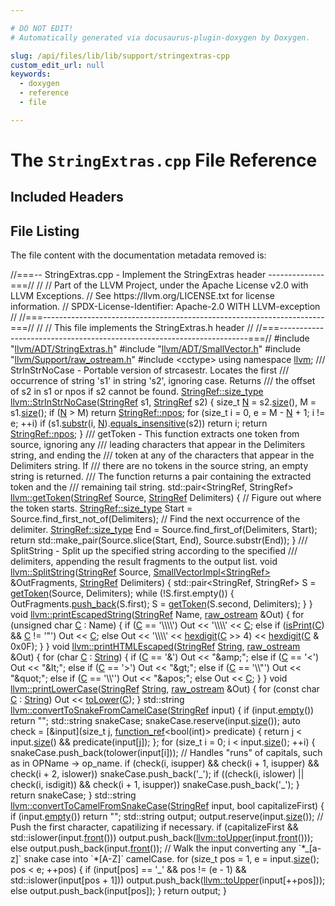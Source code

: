 ```yaml
---

# DO NOT EDIT!
# Automatically generated via docusaurus-plugin-doxygen by Doxygen.

slug: /api/files/lib/lib/support/stringextras-cpp
custom_edit_url: null
keywords:
  - doxygen
  - reference
  - file

---
```





# The `StringExtras.cpp` File Reference

<DoxygenPage pluginConfig={pluginConfig}>



## Included Headers

<IncludesList>
<IncludesListItem
  filePath="llvm/ADT/StringExtras.h"
  permalink="/docs/api/files/include/include/llvm/include/llvm/adt/stringextras-h"
  isLocal="true" />
<IncludesListItem
  filePath="llvm/ADT/SmallVector.h"
  permalink="/docs/api/files/include/include/llvm/include/llvm/adt/smallvector-h"
  isLocal="true" />
<IncludesListItem
  filePath="llvm/Support/raw_ostream.h"
  permalink="/docs/api/files/include/include/llvm/include/llvm/support/raw-ostream-h"
  isLocal="true" />
<IncludesListItem
  filePath="cctype"
  permalink=""
  isLocal="false" />
</IncludesList>


## File Listing

The file content with the documentation metadata removed is:

<ProgramListing>

<Link id="l00001" /><CodeLine lineNumber="1"><Highlight kind="comment">//===-- StringExtras.cpp - Implement the StringExtras header --------------===//</Highlight><Highlight kind="normal"></Highlight></CodeLine>
<Link id="l00002" /><CodeLine lineNumber="2"><Highlight kind="normal"></Highlight><Highlight kind="comment">//</Highlight><Highlight kind="normal"></Highlight></CodeLine>
<Link id="l00003" /><CodeLine lineNumber="3"><Highlight kind="normal"></Highlight><Highlight kind="comment">// Part of the LLVM Project, under the Apache License v2.0 with LLVM Exceptions.</Highlight><Highlight kind="normal"></Highlight></CodeLine>
<Link id="l00004" /><CodeLine lineNumber="4"><Highlight kind="normal"></Highlight><Highlight kind="comment">// See https://llvm.org/LICENSE.txt for license information.</Highlight><Highlight kind="normal"></Highlight></CodeLine>
<Link id="l00005" /><CodeLine lineNumber="5"><Highlight kind="normal"></Highlight><Highlight kind="comment">// SPDX-License-Identifier: Apache-2.0 WITH LLVM-exception</Highlight><Highlight kind="normal"></Highlight></CodeLine>
<Link id="l00006" /><CodeLine lineNumber="6"><Highlight kind="normal"></Highlight><Highlight kind="comment">//</Highlight><Highlight kind="normal"></Highlight></CodeLine>
<Link id="l00007" /><CodeLine lineNumber="7"><Highlight kind="normal"></Highlight><Highlight kind="comment">//===----------------------------------------------------------------------===//</Highlight><Highlight kind="normal"></Highlight></CodeLine>
<Link id="l00008" /><CodeLine lineNumber="8"><Highlight kind="normal"></Highlight><Highlight kind="comment">//</Highlight><Highlight kind="normal"></Highlight></CodeLine>
<Link id="l00009" /><CodeLine lineNumber="9"><Highlight kind="normal"></Highlight><Highlight kind="comment">// This file implements the StringExtras.h header</Highlight><Highlight kind="normal"></Highlight></CodeLine>
<Link id="l00010" /><CodeLine lineNumber="10"><Highlight kind="normal"></Highlight><Highlight kind="comment">//</Highlight><Highlight kind="normal"></Highlight></CodeLine>
<Link id="l00011" /><CodeLine lineNumber="11"><Highlight kind="normal"></Highlight><Highlight kind="comment">//===----------------------------------------------------------------------===//</Highlight><Highlight kind="normal"></Highlight></CodeLine>
<Link id="l00012" /><CodeLine lineNumber="12"><Highlight kind="normal"></Highlight></CodeLine>
<Link id="l00013" /><CodeLine lineNumber="13"><Highlight kind="normal"></Highlight><Highlight kind="preprocessor">#include &quot;<a href="/docs/api/files/include/include/llvm/include/llvm/adt/stringextras-h">llvm/ADT/StringExtras.h</a>&quot;</Highlight><Highlight kind="normal"></Highlight></CodeLine>
<Link id="l00014" /><CodeLine lineNumber="14"><Highlight kind="normal"></Highlight><Highlight kind="preprocessor">#include &quot;<a href="/docs/api/files/include/include/llvm/include/llvm/adt/smallvector-h">llvm/ADT/SmallVector.h</a>&quot;</Highlight><Highlight kind="normal"></Highlight></CodeLine>
<Link id="l00015" /><CodeLine lineNumber="15"><Highlight kind="normal"></Highlight><Highlight kind="preprocessor">#include &quot;<a href="/docs/api/files/include/include/llvm/include/llvm/support/raw-ostream-h">llvm/Support/raw&#95;ostream.h</a>&quot;</Highlight><Highlight kind="normal"></Highlight></CodeLine>
<Link id="l00016" /><CodeLine lineNumber="16"><Highlight kind="normal"></Highlight><Highlight kind="preprocessor">#include &lt;cctype&gt;</Highlight><Highlight kind="normal"></Highlight></CodeLine>
<Link id="l00017" /><CodeLine lineNumber="17"><Highlight kind="normal"></Highlight></CodeLine>
<Link id="l00018" /><CodeLine lineNumber="18"><Highlight kind="normal"></Highlight><Highlight kind="keyword">using namespace </Highlight><Highlight kind="normal"><a href="/docs/api/namespaces/llvm">llvm</a>;</Highlight></CodeLine>
<Link id="l00019" /><CodeLine lineNumber="19"><Highlight kind="normal"></Highlight><Highlight kind="comment"></Highlight></CodeLine>
<Link id="l00020" /><CodeLine lineNumber="20"><Highlight kind="comment">/// StrInStrNoCase - Portable version of strcasestr.  Locates the first</Highlight></CodeLine>
<Link id="l00021" /><CodeLine lineNumber="21"><Highlight kind="comment">/// occurrence of string &#39;s1&#39; in string &#39;s2&#39;, ignoring case.  Returns</Highlight></CodeLine>
<Link id="l00022" /><CodeLine lineNumber="22"><Highlight kind="comment">/// the offset of s2 in s1 or npos if s2 cannot be found.</Highlight><Highlight kind="normal"></Highlight></CodeLine>
<Link id="l00023" /><CodeLine lineNumber="23" lineLink="/docs/api/namespaces/llvm/#a0616450add79ad4687b744e23ae74023"><Highlight kind="normal"><a href="/docs/api/classes/llvm/stringref/#a54e59e2d53e5ee736ee060be7c457508">StringRef::size&#95;type</a> <a href="/docs/api/namespaces/llvm/#a0616450add79ad4687b744e23ae74023">llvm::StrInStrNoCase</a>(<a href="/docs/api/classes/llvm/stringref">StringRef</a> s1, <a href="/docs/api/classes/llvm/stringref">StringRef</a> s2) &#123;</Highlight></CodeLine>
<Link id="l00024" /><CodeLine lineNumber="24"><Highlight kind="normal">  </Highlight><Highlight kind="keywordtype">size&#95;t</Highlight><Highlight kind="normal"> <a href="/docs/api/files/lib/lib/support/regcomp-c/#a0240ac851181b84ac374872dc5434ee4">N</a> = s2.<a href="/docs/api/classes/llvm/stringref/#a5db9240c74644c67759dd0f901fc3c7d">size</a>(), M = s1.<a href="/docs/api/classes/llvm/stringref/#a5db9240c74644c67759dd0f901fc3c7d">size</a>();</Highlight></CodeLine>
<Link id="l00025" /><CodeLine lineNumber="25"><Highlight kind="normal">  </Highlight><Highlight kind="keywordflow">if</Highlight><Highlight kind="normal"> (<a href="/docs/api/files/lib/lib/support/regcomp-c/#a0240ac851181b84ac374872dc5434ee4">N</a> &gt; M)</Highlight></CodeLine>
<Link id="l00026" /><CodeLine lineNumber="26"><Highlight kind="normal">    </Highlight><Highlight kind="keywordflow">return</Highlight><Highlight kind="normal"> <a href="/docs/api/classes/llvm/stringref/#ad0f54a163ac500b144590640c6f1eb6b">StringRef::npos</a>;</Highlight></CodeLine>
<Link id="l00027" /><CodeLine lineNumber="27"><Highlight kind="normal">  </Highlight><Highlight kind="keywordflow">for</Highlight><Highlight kind="normal"> (</Highlight><Highlight kind="keywordtype">size&#95;t</Highlight><Highlight kind="normal"> i = 0, e = M - <a href="/docs/api/files/lib/lib/support/regcomp-c/#a0240ac851181b84ac374872dc5434ee4">N</a> + 1; i != e; ++i)</Highlight></CodeLine>
<Link id="l00028" /><CodeLine lineNumber="28"><Highlight kind="normal">    </Highlight><Highlight kind="keywordflow">if</Highlight><Highlight kind="normal"> (s1.<a href="/docs/api/classes/llvm/stringref/#a25f1fd81f2132805676c82ab8ae0c109">substr</a>(i, <a href="/docs/api/files/lib/lib/support/regcomp-c/#a0240ac851181b84ac374872dc5434ee4">N</a>).<a href="/docs/api/classes/llvm/stringref/#ae46058c90a3c703357331a6501b32f1c">equals&#95;insensitive</a>(s2))</Highlight></CodeLine>
<Link id="l00029" /><CodeLine lineNumber="29"><Highlight kind="normal">      </Highlight><Highlight kind="keywordflow">return</Highlight><Highlight kind="normal"> i;</Highlight></CodeLine>
<Link id="l00030" /><CodeLine lineNumber="30"><Highlight kind="normal">  </Highlight><Highlight kind="keywordflow">return</Highlight><Highlight kind="normal"> <a href="/docs/api/classes/llvm/stringref/#ad0f54a163ac500b144590640c6f1eb6b">StringRef::npos</a>;</Highlight></CodeLine>
<Link id="l00031" /><CodeLine lineNumber="31"><Highlight kind="normal">&#125;</Highlight></CodeLine>
<Link id="l00032" /><CodeLine lineNumber="32"><Highlight kind="normal"></Highlight><Highlight kind="comment"></Highlight></CodeLine>
<Link id="l00033" /><CodeLine lineNumber="33"><Highlight kind="comment">/// getToken - This function extracts one token from source, ignoring any</Highlight></CodeLine>
<Link id="l00034" /><CodeLine lineNumber="34"><Highlight kind="comment">/// leading characters that appear in the Delimiters string, and ending the</Highlight></CodeLine>
<Link id="l00035" /><CodeLine lineNumber="35"><Highlight kind="comment">/// token at any of the characters that appear in the Delimiters string.  If</Highlight></CodeLine>
<Link id="l00036" /><CodeLine lineNumber="36"><Highlight kind="comment">/// there are no tokens in the source string, an empty string is returned.</Highlight></CodeLine>
<Link id="l00037" /><CodeLine lineNumber="37"><Highlight kind="comment">/// The function returns a pair containing the extracted token and the</Highlight></CodeLine>
<Link id="l00038" /><CodeLine lineNumber="38"><Highlight kind="comment">/// remaining tail string.</Highlight><Highlight kind="normal"></Highlight></CodeLine>
<Link id="l00039" /><CodeLine lineNumber="39" lineLink="/docs/api/namespaces/llvm/#a20237283e8b9e354abec8dc5ab16bd16"><Highlight kind="normal">std::pair&lt;StringRef, StringRef&gt; <a href="/docs/api/namespaces/llvm/#a20237283e8b9e354abec8dc5ab16bd16">llvm::getToken</a>(<a href="/docs/api/classes/llvm/stringref">StringRef</a> Source,</Highlight></CodeLine>
<Link id="l00040" /><CodeLine lineNumber="40"><Highlight kind="normal">                                               <a href="/docs/api/classes/llvm/stringref">StringRef</a> Delimiters) &#123;</Highlight></CodeLine>
<Link id="l00041" /><CodeLine lineNumber="41"><Highlight kind="normal">  </Highlight><Highlight kind="comment">// Figure out where the token starts.</Highlight><Highlight kind="normal"></Highlight></CodeLine>
<Link id="l00042" /><CodeLine lineNumber="42"><Highlight kind="normal">  <a href="/docs/api/classes/llvm/stringref/#a54e59e2d53e5ee736ee060be7c457508">StringRef::size&#95;type</a> Start = Source.find&#95;first&#95;not&#95;of(Delimiters);</Highlight></CodeLine>
<Link id="l00043" /><CodeLine lineNumber="43"><Highlight kind="normal"></Highlight></CodeLine>
<Link id="l00044" /><CodeLine lineNumber="44"><Highlight kind="normal">  </Highlight><Highlight kind="comment">// Find the next occurrence of the delimiter.</Highlight><Highlight kind="normal"></Highlight></CodeLine>
<Link id="l00045" /><CodeLine lineNumber="45"><Highlight kind="normal">  <a href="/docs/api/classes/llvm/stringref/#a54e59e2d53e5ee736ee060be7c457508">StringRef::size&#95;type</a> End = Source.find&#95;first&#95;of(Delimiters, Start);</Highlight></CodeLine>
<Link id="l00046" /><CodeLine lineNumber="46"><Highlight kind="normal"></Highlight></CodeLine>
<Link id="l00047" /><CodeLine lineNumber="47"><Highlight kind="normal">  </Highlight><Highlight kind="keywordflow">return</Highlight><Highlight kind="normal"> std::make&#95;pair(Source.slice(Start, End), Source.substr(End));</Highlight></CodeLine>
<Link id="l00048" /><CodeLine lineNumber="48"><Highlight kind="normal">&#125;</Highlight></CodeLine>
<Link id="l00049" /><CodeLine lineNumber="49"><Highlight kind="normal"></Highlight><Highlight kind="comment"></Highlight></CodeLine>
<Link id="l00050" /><CodeLine lineNumber="50"><Highlight kind="comment">/// SplitString - Split up the specified string according to the specified</Highlight></CodeLine>
<Link id="l00051" /><CodeLine lineNumber="51"><Highlight kind="comment">/// delimiters, appending the result fragments to the output list.</Highlight><Highlight kind="normal"></Highlight></CodeLine>
<Link id="l00052" /><CodeLine lineNumber="52" lineLink="/docs/api/namespaces/llvm/#a544056717f2471026a27c31adb99df74"><Highlight kind="normal"></Highlight><Highlight kind="keywordtype">void</Highlight><Highlight kind="normal"> <a href="/docs/api/namespaces/llvm/#a544056717f2471026a27c31adb99df74">llvm::SplitString</a>(<a href="/docs/api/classes/llvm/stringref">StringRef</a> Source,</Highlight></CodeLine>
<Link id="l00053" /><CodeLine lineNumber="53"><Highlight kind="normal">                       <a href="/docs/api/classes/llvm/smallvectorimpl">SmallVectorImpl&lt;StringRef&gt;</a> &amp;OutFragments,</Highlight></CodeLine>
<Link id="l00054" /><CodeLine lineNumber="54"><Highlight kind="normal">                       <a href="/docs/api/classes/llvm/stringref">StringRef</a> Delimiters) &#123;</Highlight></CodeLine>
<Link id="l00055" /><CodeLine lineNumber="55"><Highlight kind="normal">  std::pair&lt;StringRef, StringRef&gt; S = <a href="/docs/api/namespaces/llvm/#a20237283e8b9e354abec8dc5ab16bd16">getToken</a>(Source, Delimiters);</Highlight></CodeLine>
<Link id="l00056" /><CodeLine lineNumber="56"><Highlight kind="normal">  </Highlight><Highlight kind="keywordflow">while</Highlight><Highlight kind="normal"> (!S.first.empty()) &#123;</Highlight></CodeLine>
<Link id="l00057" /><CodeLine lineNumber="57"><Highlight kind="normal">    OutFragments.<a href="/docs/api/classes/llvm/smallvectortemplatebase/#af42bfbc067df27c19ee2fc859df58799">push&#95;back</a>(S.first);</Highlight></CodeLine>
<Link id="l00058" /><CodeLine lineNumber="58"><Highlight kind="normal">    S = <a href="/docs/api/namespaces/llvm/#a20237283e8b9e354abec8dc5ab16bd16">getToken</a>(S.second, Delimiters);</Highlight></CodeLine>
<Link id="l00059" /><CodeLine lineNumber="59"><Highlight kind="normal">  &#125;</Highlight></CodeLine>
<Link id="l00060" /><CodeLine lineNumber="60"><Highlight kind="normal">&#125;</Highlight></CodeLine>
<Link id="l00061" /><CodeLine lineNumber="61"><Highlight kind="normal"></Highlight></CodeLine>
<Link id="l00062" /><CodeLine lineNumber="62" lineLink="/docs/api/namespaces/llvm/#a4c77325e8379b866ece46236154547fd"><Highlight kind="normal"></Highlight><Highlight kind="keywordtype">void</Highlight><Highlight kind="normal"> <a href="/docs/api/namespaces/llvm/#a4c77325e8379b866ece46236154547fd">llvm::printEscapedString</a>(<a href="/docs/api/classes/llvm/stringref">StringRef</a> Name, <a href="/docs/api/classes/llvm/raw-ostream">raw&#95;ostream</a> &amp;Out) &#123;</Highlight></CodeLine>
<Link id="l00063" /><CodeLine lineNumber="63"><Highlight kind="normal">  </Highlight><Highlight kind="keywordflow">for</Highlight><Highlight kind="normal"> (</Highlight><Highlight kind="keywordtype">unsigned</Highlight><Highlight kind="normal"> </Highlight><Highlight kind="keywordtype">char</Highlight><Highlight kind="normal"> <a href="/docs/api/namespaces/llvm/callingconv/#ac6aa1387c4375260e2468eb5a77fdb4cafd841a49aec1539bc88abc8ff9e170fb">C</a> : Name) &#123;</Highlight></CodeLine>
<Link id="l00064" /><CodeLine lineNumber="64"><Highlight kind="normal">    </Highlight><Highlight kind="keywordflow">if</Highlight><Highlight kind="normal"> (<a href="/docs/api/namespaces/llvm/callingconv/#ac6aa1387c4375260e2468eb5a77fdb4cafd841a49aec1539bc88abc8ff9e170fb">C</a> == </Highlight><Highlight kind="charliteral">&#39;\\\\&#39;</Highlight><Highlight kind="normal">)</Highlight></CodeLine>
<Link id="l00065" /><CodeLine lineNumber="65"><Highlight kind="normal">      Out &lt;&lt; </Highlight><Highlight kind="charliteral">&#39;\\\\&#39;</Highlight><Highlight kind="normal"> &lt;&lt; <a href="/docs/api/namespaces/llvm/callingconv/#ac6aa1387c4375260e2468eb5a77fdb4cafd841a49aec1539bc88abc8ff9e170fb">C</a>;</Highlight></CodeLine>
<Link id="l00066" /><CodeLine lineNumber="66"><Highlight kind="normal">    </Highlight><Highlight kind="keywordflow">else</Highlight><Highlight kind="normal"> </Highlight><Highlight kind="keywordflow">if</Highlight><Highlight kind="normal"> (<a href="/docs/api/namespaces/llvm/#ac26e7ec95828fe707f6b4d6c6a3bd897">isPrint</a>(<a href="/docs/api/namespaces/llvm/callingconv/#ac6aa1387c4375260e2468eb5a77fdb4cafd841a49aec1539bc88abc8ff9e170fb">C</a>) &amp;&amp; <a href="/docs/api/namespaces/llvm/callingconv/#ac6aa1387c4375260e2468eb5a77fdb4cafd841a49aec1539bc88abc8ff9e170fb">C</a> != </Highlight><Highlight kind="charliteral">&#39;&quot;&#39;</Highlight><Highlight kind="normal">)</Highlight></CodeLine>
<Link id="l00067" /><CodeLine lineNumber="67"><Highlight kind="normal">      Out &lt;&lt; <a href="/docs/api/namespaces/llvm/callingconv/#ac6aa1387c4375260e2468eb5a77fdb4cafd841a49aec1539bc88abc8ff9e170fb">C</a>;</Highlight></CodeLine>
<Link id="l00068" /><CodeLine lineNumber="68"><Highlight kind="normal">    </Highlight><Highlight kind="keywordflow">else</Highlight><Highlight kind="normal"></Highlight></CodeLine>
<Link id="l00069" /><CodeLine lineNumber="69"><Highlight kind="normal">      Out &lt;&lt; </Highlight><Highlight kind="charliteral">&#39;\\\\&#39;</Highlight><Highlight kind="normal"> &lt;&lt; <a href="/docs/api/namespaces/llvm/#a7e4ad7349e8727c7d296afe9db1a09a2">hexdigit</a>(<a href="/docs/api/namespaces/llvm/callingconv/#ac6aa1387c4375260e2468eb5a77fdb4cafd841a49aec1539bc88abc8ff9e170fb">C</a> &gt;&gt; 4) &lt;&lt; <a href="/docs/api/namespaces/llvm/#a7e4ad7349e8727c7d296afe9db1a09a2">hexdigit</a>(<a href="/docs/api/namespaces/llvm/callingconv/#ac6aa1387c4375260e2468eb5a77fdb4cafd841a49aec1539bc88abc8ff9e170fb">C</a> &amp; 0x0F);</Highlight></CodeLine>
<Link id="l00070" /><CodeLine lineNumber="70"><Highlight kind="normal">  &#125;</Highlight></CodeLine>
<Link id="l00071" /><CodeLine lineNumber="71"><Highlight kind="normal">&#125;</Highlight></CodeLine>
<Link id="l00072" /><CodeLine lineNumber="72"><Highlight kind="normal"></Highlight></CodeLine>
<Link id="l00073" /><CodeLine lineNumber="73" lineLink="/docs/api/namespaces/llvm/#a16b730970232c1d5fc831b71bd20ba0b"><Highlight kind="normal"></Highlight><Highlight kind="keywordtype">void</Highlight><Highlight kind="normal"> <a href="/docs/api/namespaces/llvm/#a16b730970232c1d5fc831b71bd20ba0b">llvm::printHTMLEscaped</a>(<a href="/docs/api/classes/llvm/stringref">StringRef</a> <a href="/docs/api/namespaces/llvm/#ac226f3d2b9ca090171a8e0a8cb92c343a27118326006d3829667a400ad23d5d98">String</a>, <a href="/docs/api/classes/llvm/raw-ostream">raw&#95;ostream</a> &amp;Out) &#123;</Highlight></CodeLine>
<Link id="l00074" /><CodeLine lineNumber="74"><Highlight kind="normal">  </Highlight><Highlight kind="keywordflow">for</Highlight><Highlight kind="normal"> (</Highlight><Highlight kind="keywordtype">char</Highlight><Highlight kind="normal"> <a href="/docs/api/namespaces/llvm/callingconv/#ac6aa1387c4375260e2468eb5a77fdb4cafd841a49aec1539bc88abc8ff9e170fb">C</a> : <a href="/docs/api/namespaces/llvm/#ac226f3d2b9ca090171a8e0a8cb92c343a27118326006d3829667a400ad23d5d98">String</a>) &#123;</Highlight></CodeLine>
<Link id="l00075" /><CodeLine lineNumber="75"><Highlight kind="normal">    </Highlight><Highlight kind="keywordflow">if</Highlight><Highlight kind="normal"> (<a href="/docs/api/namespaces/llvm/callingconv/#ac6aa1387c4375260e2468eb5a77fdb4cafd841a49aec1539bc88abc8ff9e170fb">C</a> == </Highlight><Highlight kind="charliteral">&#39;&amp;&#39;</Highlight><Highlight kind="normal">)</Highlight></CodeLine>
<Link id="l00076" /><CodeLine lineNumber="76"><Highlight kind="normal">      Out &lt;&lt; </Highlight><Highlight kind="stringliteral">&quot;&amp;amp;&quot;</Highlight><Highlight kind="normal">;</Highlight></CodeLine>
<Link id="l00077" /><CodeLine lineNumber="77"><Highlight kind="normal">    </Highlight><Highlight kind="keywordflow">else</Highlight><Highlight kind="normal"> </Highlight><Highlight kind="keywordflow">if</Highlight><Highlight kind="normal"> (<a href="/docs/api/namespaces/llvm/callingconv/#ac6aa1387c4375260e2468eb5a77fdb4cafd841a49aec1539bc88abc8ff9e170fb">C</a> == </Highlight><Highlight kind="charliteral">&#39;&lt;&#39;</Highlight><Highlight kind="normal">)</Highlight></CodeLine>
<Link id="l00078" /><CodeLine lineNumber="78"><Highlight kind="normal">      Out &lt;&lt; </Highlight><Highlight kind="stringliteral">&quot;&amp;lt;&quot;</Highlight><Highlight kind="normal">;</Highlight></CodeLine>
<Link id="l00079" /><CodeLine lineNumber="79"><Highlight kind="normal">    </Highlight><Highlight kind="keywordflow">else</Highlight><Highlight kind="normal"> </Highlight><Highlight kind="keywordflow">if</Highlight><Highlight kind="normal"> (<a href="/docs/api/namespaces/llvm/callingconv/#ac6aa1387c4375260e2468eb5a77fdb4cafd841a49aec1539bc88abc8ff9e170fb">C</a> == </Highlight><Highlight kind="charliteral">&#39;&gt;&#39;</Highlight><Highlight kind="normal">)</Highlight></CodeLine>
<Link id="l00080" /><CodeLine lineNumber="80"><Highlight kind="normal">      Out &lt;&lt; </Highlight><Highlight kind="stringliteral">&quot;&amp;gt;&quot;</Highlight><Highlight kind="normal">;</Highlight></CodeLine>
<Link id="l00081" /><CodeLine lineNumber="81"><Highlight kind="normal">    </Highlight><Highlight kind="keywordflow">else</Highlight><Highlight kind="normal"> </Highlight><Highlight kind="keywordflow">if</Highlight><Highlight kind="normal"> (<a href="/docs/api/namespaces/llvm/callingconv/#ac6aa1387c4375260e2468eb5a77fdb4cafd841a49aec1539bc88abc8ff9e170fb">C</a> == </Highlight><Highlight kind="charliteral">&#39;\\&quot;&#39;</Highlight><Highlight kind="normal">)</Highlight></CodeLine>
<Link id="l00082" /><CodeLine lineNumber="82"><Highlight kind="normal">      Out &lt;&lt; </Highlight><Highlight kind="stringliteral">&quot;&amp;quot;&quot;</Highlight><Highlight kind="normal">;</Highlight></CodeLine>
<Link id="l00083" /><CodeLine lineNumber="83"><Highlight kind="normal">    </Highlight><Highlight kind="keywordflow">else</Highlight><Highlight kind="normal"> </Highlight><Highlight kind="keywordflow">if</Highlight><Highlight kind="normal"> (<a href="/docs/api/namespaces/llvm/callingconv/#ac6aa1387c4375260e2468eb5a77fdb4cafd841a49aec1539bc88abc8ff9e170fb">C</a> == </Highlight><Highlight kind="charliteral">&#39;\\&#39;&#39;</Highlight><Highlight kind="normal">)</Highlight></CodeLine>
<Link id="l00084" /><CodeLine lineNumber="84"><Highlight kind="normal">      Out &lt;&lt; </Highlight><Highlight kind="stringliteral">&quot;&amp;apos;&quot;</Highlight><Highlight kind="normal">;</Highlight></CodeLine>
<Link id="l00085" /><CodeLine lineNumber="85"><Highlight kind="normal">    </Highlight><Highlight kind="keywordflow">else</Highlight><Highlight kind="normal"></Highlight></CodeLine>
<Link id="l00086" /><CodeLine lineNumber="86"><Highlight kind="normal">      Out &lt;&lt; <a href="/docs/api/namespaces/llvm/callingconv/#ac6aa1387c4375260e2468eb5a77fdb4cafd841a49aec1539bc88abc8ff9e170fb">C</a>;</Highlight></CodeLine>
<Link id="l00087" /><CodeLine lineNumber="87"><Highlight kind="normal">  &#125;</Highlight></CodeLine>
<Link id="l00088" /><CodeLine lineNumber="88"><Highlight kind="normal">&#125;</Highlight></CodeLine>
<Link id="l00089" /><CodeLine lineNumber="89"><Highlight kind="normal"></Highlight></CodeLine>
<Link id="l00090" /><CodeLine lineNumber="90" lineLink="/docs/api/namespaces/llvm/#a1cc216d3be54d320e0cd37ec53e0ac32"><Highlight kind="normal"></Highlight><Highlight kind="keywordtype">void</Highlight><Highlight kind="normal"> <a href="/docs/api/namespaces/llvm/#a1cc216d3be54d320e0cd37ec53e0ac32">llvm::printLowerCase</a>(<a href="/docs/api/classes/llvm/stringref">StringRef</a> <a href="/docs/api/namespaces/llvm/#ac226f3d2b9ca090171a8e0a8cb92c343a27118326006d3829667a400ad23d5d98">String</a>, <a href="/docs/api/classes/llvm/raw-ostream">raw&#95;ostream</a> &amp;Out) &#123;</Highlight></CodeLine>
<Link id="l00091" /><CodeLine lineNumber="91"><Highlight kind="normal">  </Highlight><Highlight kind="keywordflow">for</Highlight><Highlight kind="normal"> (</Highlight><Highlight kind="keyword">const</Highlight><Highlight kind="normal"> </Highlight><Highlight kind="keywordtype">char</Highlight><Highlight kind="normal"> <a href="/docs/api/namespaces/llvm/callingconv/#ac6aa1387c4375260e2468eb5a77fdb4cafd841a49aec1539bc88abc8ff9e170fb">C</a> : <a href="/docs/api/namespaces/llvm/#ac226f3d2b9ca090171a8e0a8cb92c343a27118326006d3829667a400ad23d5d98">String</a>)</Highlight></CodeLine>
<Link id="l00092" /><CodeLine lineNumber="92"><Highlight kind="normal">    Out &lt;&lt; <a href="/docs/api/namespaces/llvm/#a06e572920023c66cb411c98e0e9ca8e4">toLower</a>(<a href="/docs/api/namespaces/llvm/callingconv/#ac6aa1387c4375260e2468eb5a77fdb4cafd841a49aec1539bc88abc8ff9e170fb">C</a>);</Highlight></CodeLine>
<Link id="l00093" /><CodeLine lineNumber="93"><Highlight kind="normal">&#125;</Highlight></CodeLine>
<Link id="l00094" /><CodeLine lineNumber="94"><Highlight kind="normal"></Highlight></CodeLine>
<Link id="l00095" /><CodeLine lineNumber="95" lineLink="/docs/api/namespaces/llvm/#a694be13ec7a118397b5d1a4325d052e5"><Highlight kind="normal">std::string <a href="/docs/api/namespaces/llvm/#a694be13ec7a118397b5d1a4325d052e5">llvm::convertToSnakeFromCamelCase</a>(<a href="/docs/api/classes/llvm/stringref">StringRef</a> input) &#123;</Highlight></CodeLine>
<Link id="l00096" /><CodeLine lineNumber="96"><Highlight kind="normal">  </Highlight><Highlight kind="keywordflow">if</Highlight><Highlight kind="normal"> (input.<a href="/docs/api/classes/llvm/stringref/#a2dc80c585ad5882da8cae7b5968f7e74">empty</a>())</Highlight></CodeLine>
<Link id="l00097" /><CodeLine lineNumber="97"><Highlight kind="normal">    </Highlight><Highlight kind="keywordflow">return</Highlight><Highlight kind="normal"> </Highlight><Highlight kind="stringliteral">&quot;&quot;</Highlight><Highlight kind="normal">;</Highlight></CodeLine>
<Link id="l00098" /><CodeLine lineNumber="98"><Highlight kind="normal"></Highlight></CodeLine>
<Link id="l00099" /><CodeLine lineNumber="99"><Highlight kind="normal">  std::string snakeCase;</Highlight></CodeLine>
<Link id="l00100" /><CodeLine lineNumber="100"><Highlight kind="normal">  snakeCase.reserve(input.<a href="/docs/api/classes/llvm/stringref/#a5db9240c74644c67759dd0f901fc3c7d">size</a>());</Highlight></CodeLine>
<Link id="l00101" /><CodeLine lineNumber="101"><Highlight kind="normal">  </Highlight><Highlight kind="keyword">auto</Highlight><Highlight kind="normal"> check = &#91;&amp;input&#93;(</Highlight><Highlight kind="keywordtype">size&#95;t</Highlight><Highlight kind="normal"> j, <a href="/docs/api/classes/llvm/function-ref">function&#95;ref</a>&lt;bool(</Highlight><Highlight kind="keywordtype">int</Highlight><Highlight kind="normal">)&gt; predicate) &#123;</Highlight></CodeLine>
<Link id="l00102" /><CodeLine lineNumber="102"><Highlight kind="normal">    </Highlight><Highlight kind="keywordflow">return</Highlight><Highlight kind="normal"> j &lt; input.<a href="/docs/api/classes/llvm/stringref/#a5db9240c74644c67759dd0f901fc3c7d">size</a>() &amp;&amp; predicate(input&#91;j&#93;);</Highlight></CodeLine>
<Link id="l00103" /><CodeLine lineNumber="103"><Highlight kind="normal">  &#125;;</Highlight></CodeLine>
<Link id="l00104" /><CodeLine lineNumber="104"><Highlight kind="normal">  </Highlight><Highlight kind="keywordflow">for</Highlight><Highlight kind="normal"> (</Highlight><Highlight kind="keywordtype">size&#95;t</Highlight><Highlight kind="normal"> i = 0; i &lt; input.<a href="/docs/api/classes/llvm/stringref/#a5db9240c74644c67759dd0f901fc3c7d">size</a>(); ++i) &#123;</Highlight></CodeLine>
<Link id="l00105" /><CodeLine lineNumber="105"><Highlight kind="normal">    snakeCase.push&#95;back(tolower(input&#91;i&#93;));</Highlight></CodeLine>
<Link id="l00106" /><CodeLine lineNumber="106"><Highlight kind="normal">    </Highlight><Highlight kind="comment">// Handles &quot;runs&quot; of capitals, such as in OPName -&gt; op&#95;name.</Highlight><Highlight kind="normal"></Highlight></CodeLine>
<Link id="l00107" /><CodeLine lineNumber="107"><Highlight kind="normal">    </Highlight><Highlight kind="keywordflow">if</Highlight><Highlight kind="normal"> (check(i, isupper) &amp;&amp; check(i + 1, isupper) &amp;&amp; check(i + 2, islower))</Highlight></CodeLine>
<Link id="l00108" /><CodeLine lineNumber="108"><Highlight kind="normal">      snakeCase.push&#95;back(</Highlight><Highlight kind="charliteral">&#39;&#95;&#39;</Highlight><Highlight kind="normal">);</Highlight></CodeLine>
<Link id="l00109" /><CodeLine lineNumber="109"><Highlight kind="normal">    </Highlight><Highlight kind="keywordflow">if</Highlight><Highlight kind="normal"> ((check(i, islower) || check(i, isdigit)) &amp;&amp; check(i + 1, isupper))</Highlight></CodeLine>
<Link id="l00110" /><CodeLine lineNumber="110"><Highlight kind="normal">      snakeCase.push&#95;back(</Highlight><Highlight kind="charliteral">&#39;&#95;&#39;</Highlight><Highlight kind="normal">);</Highlight></CodeLine>
<Link id="l00111" /><CodeLine lineNumber="111"><Highlight kind="normal">  &#125;</Highlight></CodeLine>
<Link id="l00112" /><CodeLine lineNumber="112"><Highlight kind="normal">  </Highlight><Highlight kind="keywordflow">return</Highlight><Highlight kind="normal"> snakeCase;</Highlight></CodeLine>
<Link id="l00113" /><CodeLine lineNumber="113"><Highlight kind="normal">&#125;</Highlight></CodeLine>
<Link id="l00114" /><CodeLine lineNumber="114"><Highlight kind="normal"></Highlight></CodeLine>
<Link id="l00115" /><CodeLine lineNumber="115" lineLink="/docs/api/namespaces/llvm/#aba9c7a61ab2767e77f9ada22f54441c0"><Highlight kind="normal">std::string <a href="/docs/api/namespaces/llvm/#aba9c7a61ab2767e77f9ada22f54441c0">llvm::convertToCamelFromSnakeCase</a>(<a href="/docs/api/classes/llvm/stringref">StringRef</a> input,</Highlight></CodeLine>
<Link id="l00116" /><CodeLine lineNumber="116"><Highlight kind="normal">                                              </Highlight><Highlight kind="keywordtype">bool</Highlight><Highlight kind="normal"> capitalizeFirst) &#123;</Highlight></CodeLine>
<Link id="l00117" /><CodeLine lineNumber="117"><Highlight kind="normal">  </Highlight><Highlight kind="keywordflow">if</Highlight><Highlight kind="normal"> (input.<a href="/docs/api/classes/llvm/stringref/#a2dc80c585ad5882da8cae7b5968f7e74">empty</a>())</Highlight></CodeLine>
<Link id="l00118" /><CodeLine lineNumber="118"><Highlight kind="normal">    </Highlight><Highlight kind="keywordflow">return</Highlight><Highlight kind="normal"> </Highlight><Highlight kind="stringliteral">&quot;&quot;</Highlight><Highlight kind="normal">;</Highlight></CodeLine>
<Link id="l00119" /><CodeLine lineNumber="119"><Highlight kind="normal"></Highlight></CodeLine>
<Link id="l00120" /><CodeLine lineNumber="120"><Highlight kind="normal">  std::string output;</Highlight></CodeLine>
<Link id="l00121" /><CodeLine lineNumber="121"><Highlight kind="normal">  output.reserve(input.<a href="/docs/api/classes/llvm/stringref/#a5db9240c74644c67759dd0f901fc3c7d">size</a>());</Highlight></CodeLine>
<Link id="l00122" /><CodeLine lineNumber="122"><Highlight kind="normal"></Highlight></CodeLine>
<Link id="l00123" /><CodeLine lineNumber="123"><Highlight kind="normal">  </Highlight><Highlight kind="comment">// Push the first character, capatilizing if necessary.</Highlight><Highlight kind="normal"></Highlight></CodeLine>
<Link id="l00124" /><CodeLine lineNumber="124"><Highlight kind="normal">  </Highlight><Highlight kind="keywordflow">if</Highlight><Highlight kind="normal"> (capitalizeFirst &amp;&amp; std::islower(input.<a href="/docs/api/classes/llvm/stringref/#a61364ca3a5ff90fb2aa0d5a371fd43f7">front</a>()))</Highlight></CodeLine>
<Link id="l00125" /><CodeLine lineNumber="125"><Highlight kind="normal">    output.push&#95;back(<a href="/docs/api/namespaces/llvm/#aadcb10384f6f67a800d81e4312cabc46">llvm::toUpper</a>(input.<a href="/docs/api/classes/llvm/stringref/#a61364ca3a5ff90fb2aa0d5a371fd43f7">front</a>()));</Highlight></CodeLine>
<Link id="l00126" /><CodeLine lineNumber="126"><Highlight kind="normal">  </Highlight><Highlight kind="keywordflow">else</Highlight><Highlight kind="normal"></Highlight></CodeLine>
<Link id="l00127" /><CodeLine lineNumber="127"><Highlight kind="normal">    output.push&#95;back(input.<a href="/docs/api/classes/llvm/stringref/#a61364ca3a5ff90fb2aa0d5a371fd43f7">front</a>());</Highlight></CodeLine>
<Link id="l00128" /><CodeLine lineNumber="128"><Highlight kind="normal"></Highlight></CodeLine>
<Link id="l00129" /><CodeLine lineNumber="129"><Highlight kind="normal">  </Highlight><Highlight kind="comment">// Walk the input converting any &#96;&#42;&#95;&#91;a-z&#93;&#96; snake case into &#96;&#42;&#91;A-Z&#93;&#96; camelCase.</Highlight><Highlight kind="normal"></Highlight></CodeLine>
<Link id="l00130" /><CodeLine lineNumber="130"><Highlight kind="normal">  </Highlight><Highlight kind="keywordflow">for</Highlight><Highlight kind="normal"> (</Highlight><Highlight kind="keywordtype">size&#95;t</Highlight><Highlight kind="normal"> pos = 1, e = input.<a href="/docs/api/classes/llvm/stringref/#a5db9240c74644c67759dd0f901fc3c7d">size</a>(); pos &lt; e; ++pos) &#123;</Highlight></CodeLine>
<Link id="l00131" /><CodeLine lineNumber="131"><Highlight kind="normal">    </Highlight><Highlight kind="keywordflow">if</Highlight><Highlight kind="normal"> (input&#91;pos&#93; == </Highlight><Highlight kind="charliteral">&#39;&#95;&#39;</Highlight><Highlight kind="normal"> &amp;&amp; pos != (e - 1) &amp;&amp; std::islower(input&#91;pos + 1&#93;))</Highlight></CodeLine>
<Link id="l00132" /><CodeLine lineNumber="132"><Highlight kind="normal">      output.push&#95;back(<a href="/docs/api/namespaces/llvm/#aadcb10384f6f67a800d81e4312cabc46">llvm::toUpper</a>(input&#91;++pos&#93;));</Highlight></CodeLine>
<Link id="l00133" /><CodeLine lineNumber="133"><Highlight kind="normal">    </Highlight><Highlight kind="keywordflow">else</Highlight><Highlight kind="normal"></Highlight></CodeLine>
<Link id="l00134" /><CodeLine lineNumber="134"><Highlight kind="normal">      output.push&#95;back(input&#91;pos&#93;);</Highlight></CodeLine>
<Link id="l00135" /><CodeLine lineNumber="135"><Highlight kind="normal">  &#125;</Highlight></CodeLine>
<Link id="l00136" /><CodeLine lineNumber="136"><Highlight kind="normal">  </Highlight><Highlight kind="keywordflow">return</Highlight><Highlight kind="normal"> output;</Highlight></CodeLine>
<Link id="l00137" /><CodeLine lineNumber="137"><Highlight kind="normal">&#125;</Highlight></CodeLine>

</ProgramListing>


</DoxygenPage>
